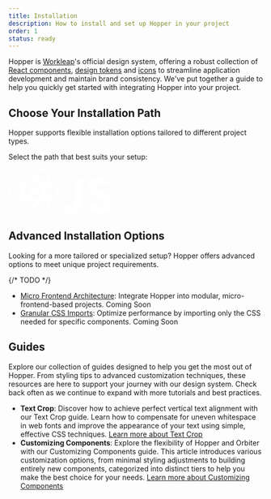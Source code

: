 ```yaml
---
title: Installation
description: How to install and set up Hopper in your project
order: 1
status: ready
---
```


Hopper is [Workleap](https://workleap.com/)'s official design system, offering a robust collection of [React components](components/component-list), [design tokens](/tokens/overview/introduction) and [icons](/icons/overview/introduction) to streamline application development and maintain brand consistency.
We've put together a guide to help you quickly get started with integrating Hopper into your project.

## Choose Your Installation Path

Hopper supports flexible installation options tailored to different project types.

Select the path that best suits your setup:

<CardLinkList>
    <CardLink href="../installation-path/react" title="React Applications" description="The most common way to integrate Hopper.">
        <svg xmlns="http://www.w3.org/2000/svg" width="100" height="89" fill="none"><g fill="#fff" clip-path="url(#a)"><path d="M50 53.416c4.922 0 8.913-3.992 8.913-8.916s-3.99-8.916-8.913-8.916c-4.922 0-8.913 3.992-8.913 8.916s3.99 8.916 8.913 8.916Z"/><path fill-rule="evenodd" d="M7.389 39.004c-2.151 1.943-3.041 3.804-3.041 5.496 0 1.692.89 3.553 3.041 5.496 2.151 1.942 5.386 3.792 9.568 5.389 8.35 3.189 20.032 5.207 33.043 5.207s24.693-2.018 33.043-5.207c4.182-1.597 7.417-3.447 9.568-5.389 2.151-1.943 3.041-3.804 3.041-5.496 0-1.692-.89-3.553-3.041-5.496-2.151-1.942-5.386-3.792-9.568-5.389-8.35-3.189-20.032-5.207-33.043-5.207s-24.693 2.018-33.043 5.207c-4.182 1.597-7.417 3.447-9.568 5.389Zm8.017-9.452c8.96-3.422 21.192-5.493 34.594-5.493 13.402 0 25.634 2.07 34.594 5.493 4.472 1.708 8.241 3.795 10.93 6.224C98.214 38.204 100 41.148 100 44.5c0 3.352-1.787 6.296-4.476 8.724-2.689 2.429-6.458 4.516-10.93 6.224-8.96 3.422-21.192 5.493-34.594 5.493-13.402 0-25.634-2.07-34.594-5.493-4.472-1.708-8.241-3.795-10.93-6.224C1.786 50.796 0 47.852 0 44.5c0-3.352 1.787-6.296 4.476-8.724 2.689-2.429 6.458-4.516 10.93-6.224Z" clip-rule="evenodd"/><path fill-rule="evenodd" d="M33.453 4.838c-2.758-.892-4.814-.733-6.28.113-1.464.847-2.63 2.548-3.237 5.383-.606 2.835-.59 6.562.119 10.983 1.414 8.828 5.508 19.957 12.013 31.229 6.506 11.272 14.094 20.383 21.03 26.021 3.474 2.825 6.692 4.703 9.45 5.595 2.757.892 4.813.733 6.278-.114 1.465-.846 2.632-2.547 3.238-5.382.606-2.835.59-6.562-.119-10.983-1.414-8.828-5.508-19.957-12.013-31.229-6.506-11.272-14.094-20.383-21.03-26.021-3.474-2.825-6.692-4.703-9.45-5.595Zm12.191 2.22c7.443 6.05 15.352 15.61 22.053 27.221 6.701 11.61 11.024 23.242 12.541 32.715.757 4.73.835 9.038.077 12.582-.757 3.543-2.413 6.563-5.315 8.24-2.902 1.675-6.344 1.6-9.791.484-3.447-1.115-7.138-3.337-10.854-6.358-7.442-6.05-15.35-15.61-22.052-27.221-6.701-11.61-11.024-23.242-12.541-32.715-.757-4.73-.835-9.038-.077-12.582.757-3.543 2.413-6.563 5.315-8.24C27.902-.49 31.344-.415 34.791.7c3.447 1.115 7.138 3.337 10.854 6.357Z" clip-rule="evenodd"/><path fill-rule="evenodd" d="M76.064 10.334c-.606-2.835-1.773-4.536-3.238-5.383-1.465-.846-3.521-1.005-6.279-.113-2.757.892-5.975 2.77-9.45 5.595-6.935 5.638-14.523 14.75-21.029 26.021-6.505 11.272-10.6 22.4-12.013 31.229-.708 4.421-.725 8.148-.119 10.983.607 2.835 1.773 4.536 3.238 5.383 1.465.846 3.521 1.005 6.279.113 2.757-.892 5.975-2.77 9.45-5.595 6.935-5.638 14.523-14.75 21.029-26.021 6.505-11.272 10.6-22.4 12.013-31.229.708-4.421.725-8.148.119-10.983Zm4.174 11.672c-1.517 9.473-5.84 21.104-12.541 32.715-6.701 11.61-14.61 21.17-22.053 27.221-3.715 3.02-7.406 5.243-10.853 6.358-3.447 1.115-6.89 1.191-9.791-.485-2.902-1.676-4.558-4.696-5.315-8.24-.758-3.543-.68-7.852.077-12.58 1.517-9.474 5.84-21.105 12.541-32.716 6.701-11.61 14.61-21.17 22.053-27.222C58.07 4.038 61.761 1.816 65.209.7c3.447-1.115 6.89-1.191 9.791.485 2.902 1.676 4.558 4.696 5.315 8.24.758 3.543.68 7.852-.077 12.58Z" clip-rule="evenodd"/></g><defs><clipPath id="a"><path fill="#fff" d="M0 0h100v89H0z"/></clipPath></defs></svg>
    </CardLink>
    <CardLink href="../installation-path/javascript" type="secondary" title="Other Frameworks or Libraries" description="Use Hopper seamlessly with other JavaScript or TypeScript-based setups.">
        <svg width="100" height="71" fill="none"><path fill="#fff" d="M61.976 49.687c3.057 4.99 7.033 8.659 14.066 8.659 5.908 0 9.683-2.953 9.683-7.033 0-4.89-3.878-6.621-10.381-9.465l-3.565-1.53c-10.29-4.383-17.124-9.875-17.124-21.484C54.654 8.141 62.802 0 75.537 0c9.065 0 15.583 3.155 20.28 11.416l-11.104 7.13c-2.445-4.384-5.082-6.11-9.176-6.11-4.177 0-6.824 2.648-6.824 6.11 0 4.277 2.65 6.009 8.767 8.658l3.565 1.527C93.16 33.926 100 39.222 100 51.13 100 63.967 89.915 71 76.372 71 63.13 71 54.575 64.69 50.39 56.419l11.587-6.732Zm-50.37 1.236c2.24 3.974 4.278 7.334 9.177 7.334 4.685 0 7.64-1.833 7.64-8.96V.814h14.259V49.49c0 14.764-8.657 21.483-21.292 21.483C9.974 70.974 3.362 65.067 0 57.95l11.607-7.027Z"/></svg>
    </CardLink>
</CardLinkList>

## Advanced Installation Options

Looking for a more tailored or specialized setup? Hopper offers advanced options to meet unique project requirements.

{/* TODO */}
- [Micro Frontend Architecture](#): Integrate Hopper into modular, micro-frontend-based projects. <Tag>Coming Soon</Tag>
- [Granular CSS Imports](#): Optimize performance by importing only the CSS needed for specific components. <Tag>Coming Soon</Tag>

## Guides

Explore our collection of guides designed to help you get the most out of Hopper. From styling tips to advanced customization techniques, these resources are here to support your journey with our design system. Check back often as we continue to expand with more tutorials and best practices.

- **Text Crop**: Discover how to achieve perfect vertical text alignment with our Text Crop guide. Learn how to compensate for uneven whitespace in web fonts and improve the appearance of your text using simple, effective CSS techniques. [Learn more about Text Crop](./guides/text-crop)
- **Customizing Components**: Explore the flexibility of Hopper and Orbiter with our Customizing Components guide. This article introduces various customization options, from minimal styling adjustments to building entirely new components, categorized into distinct tiers to help you make the best choice for your needs. [Learn more about Customizing Components](./guides/components)

